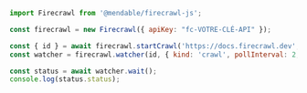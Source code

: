 ```js Node.js
import Firecrawl from '@mendable/firecrawl-js';

const firecrawl = new Firecrawl({ apiKey: "fc-VOTRE-CLÉ-API" });

const { id } = await firecrawl.startCrawl('https://docs.firecrawl.dev', { limit: 10 });
const watcher = firecrawl.watcher(id, { kind: 'crawl', pollInterval: 2, timeout: 120 });

const status = await watcher.wait();
console.log(status.status);
```
